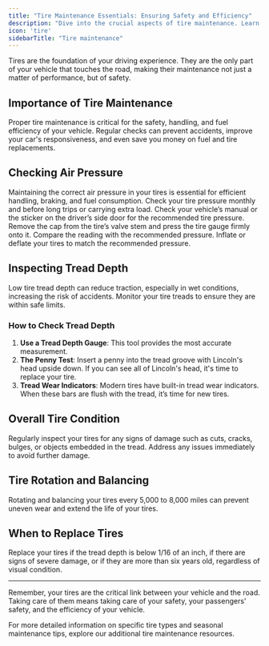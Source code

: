 ```yaml
---
title: "Tire Maintenance Essentials: Ensuring Safety and Efficiency"
description: "Dive into the crucial aspects of tire maintenance. Learn how regular checks of air pressure, tread depth, and overall condition can significantly enhance safety, handling, and fuel efficiency of your vehicle."
icon: 'tire'
sidebarTitle: "Tire maintenance"
---
```


Tires are the foundation of your driving experience. They are the only part of your vehicle that touches the road, making their maintenance not just a matter of performance, but of safety.

## Importance of Tire Maintenance

<Note>
Proper tire maintenance is critical for the safety, handling, and fuel efficiency of your vehicle. Regular checks can prevent accidents, improve your car's responsiveness, and even save you money on fuel and tire replacements.
</Note>

## Checking Air Pressure

<Tip title="Regular Air Pressure Checks">
Maintaining the correct air pressure in your tires is essential for efficient handling, braking, and fuel consumption. Check your tire pressure monthly and before long trips or carrying extra load.
</Tip>

<Steps>
  <Step title="Find the Recommended Pressure">
    Check your vehicle’s manual or the sticker on the driver’s side door for the recommended tire pressure.
  </Step>
  <Step title="Use a Tire Pressure Gauge">
    Remove the cap from the tire’s valve stem and press the tire gauge firmly onto it. Compare the reading with the recommended pressure.
  </Step>
  <Step title="Adjust Accordingly">
    Inflate or deflate your tires to match the recommended pressure.
  </Step>
</Steps>

## Inspecting Tread Depth

<Warning>
Low tire tread depth can reduce traction, especially in wet conditions, increasing the risk of accidents. Monitor your tire treads to ensure they are within safe limits.
</Warning>

### How to Check Tread Depth

1. **Use a Tread Depth Gauge**: This tool provides the most accurate measurement.
2. **The Penny Test**: Insert a penny into the tread groove with Lincoln's head upside down. If you can see all of Lincoln's head, it's time to replace your tire.
3. **Tread Wear Indicators**: Modern tires have built-in tread wear indicators. When these bars are flush with the tread, it’s time for new tires.

## Overall Tire Condition

<Info>
Regularly inspect your tires for any signs of damage such as cuts, cracks, bulges, or objects embedded in the tread. Address any issues immediately to avoid further damage.
</Info>

## Tire Rotation and Balancing

<Tip title="Extend Tire Life">
Rotating and balancing your tires every 5,000 to 8,000 miles can prevent uneven wear and extend the life of your tires.
</Tip>

## When to Replace Tires

<Warning>
Replace your tires if the tread depth is below 1/16 of an inch, if there are signs of severe damage, or if they are more than six years old, regardless of visual condition.
</Warning>

---

Remember, your tires are the critical link between your vehicle and the road. Taking care of them means taking care of your safety, your passengers' safety, and the efficiency of your vehicle.

<Note>
For more detailed information on specific tire types and seasonal maintenance tips, explore our additional tire maintenance resources.
</Note>
